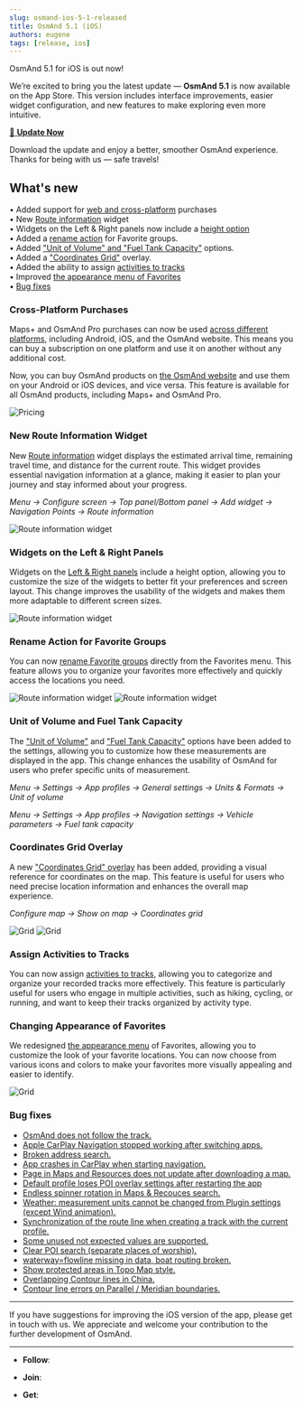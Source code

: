 ```yaml
---
slug: osmand-ios-5-1-released
title: OsmAnd 5.1 (iOS)
authors: eugene
tags: [release, ios]
---
```




OsmAnd 5.1 for iOS is out now!

We’re excited to bring you the latest update — **OsmAnd 5.1** is now available on the App Store. This version includes interface improvements, easier widget configuration, and new features to make exploring even more intuitive.

[🔄 **Update Now**](https://itunes.apple.com/us/app/osmand-maps-travel-navigate/id934850257)

Download the update and enjoy a better, smoother OsmAnd experience.  
Thanks for being with us — safe travels!


<!--truncate-->

## What's new


• Added support for [web and cross-platform](#cross-platform-purchases) purchases  
• New [Route information](#new-route-information-widget) widget  
• Widgets on the Left & Right panels now include a [height option](#widgets-on-the-left--right-panels)   
• Added a [rename action](#rename-action-for-favorite-groups) for Favorite groups.  
• Added ["Unit of Volume" and "Fuel Tank Capacity"](#unit-of-volume-and-fuel-tank-capacity) options.  
• Added a ["Coordinates Grid"](#coordinates-grid-overlay) overlay.  
• Added the ability to assign [activities to tracks](#assign-activities-to-tracks)  
• Improved [the appearance menu of Favorites](#changing-appearance-of-favorites)  
• [Bug fixes](#bug-fixes)  


### Cross-Platform Purchases

Maps+ and OsmAnd Pro purchases can now be used [across different platforms](https://osmand.net/docs/user/purchases#cross-platform-purchases), including Android, iOS, and the OsmAnd website. This means you can buy a subscription on one platform and use it on another without any additional cost.

Now, you can buy OsmAnd products on [the OsmAnd website](https://osmand.net/docs/user/purchases/web) and use them on your Android or iOS devices, and vice versa. This feature is available for all OsmAnd products, including Maps+ and OsmAnd Pro.

![Pricing](./img/pricing.png)

### New Route Information Widget

New [Route information](https://osmand.net/docs/user/widgets/nav-widgets#route-information) widget displays the estimated arrival time, remaining travel time, and distance for the current route. This widget provides essential navigation information at a glance, making it easier to plan your journey and stay informed about your progress.

_Menu → Configure screen → Top panel/Bottom panel → Add widget → Navigation Points → Route information_

![Route information widget](./img/route_information.png)

### Widgets on the Left & Right Panels

Widgets on the [Left & Right panels](https://osmand.net/docs/user/widgets/configure-screen#panels-customization) include a height option, allowing you to customize the size of the widgets to better fit your preferences and screen layout. This change improves the usability of the widgets and makes them more adaptable to different screen sizes.

![Route information widget](./img/widget_size.png)

### Rename Action for Favorite Groups

You can now [rename Favorite groups](https://osmand.net/docs/user/personal/favorites#favorite-group-actions) directly from the Favorites menu. This feature allows you to organize your favorites more effectively and quickly access the locations you need.

![Route information widget](./img/fav_rename.png) ![Route information widget](./img/fav_rename_1.png)

### Unit of Volume and Fuel Tank Capacity

The ["Unit of Volume"](https://osmand.net/docs/user/personal/profiles#other) and ["Fuel Tank Capacity"](https://osmand.net/docs/user/navigation/guidance/navigation-settings#vehicle-parameters) options have been added to the settings, allowing you to customize how these measurements are displayed in the app. This change enhances the usability of OsmAnd for users who prefer specific units of measurement.

_Menu → Settings → App profiles → General settings → Units & Formats → Unit of volume_

_Menu → Settings → App profiles → Navigation settings → Vehicle parameters → Fuel tank capacity_



### Coordinates Grid Overlay

A new ["Coordinates Grid" overlay](https://osmand.net/docs/user/map/vector-maps/#coordinates-grid) has been added, providing a visual reference for coordinates on the map. This feature is useful for users who need precise location information and enhances the overall map experience.

_Configure map → Show on map → Coordinates grid_

![Grid](./img/grid_ios.png) ![Grid](./img/grid_ios_1.png)

### Assign Activities to Tracks

You can now assign [activities to tracks](https://osmand.net/docs/user/map/tracks/track-context-menu#track-information-activity), allowing you to categorize and organize your recorded tracks more effectively. This feature is particularly useful for users who engage in multiple activities, such as hiking, cycling, or running, and want to keep their tracks organized by activity type.

### Changing Appearance of Favorites

We redesigned [the appearance menu](https://osmand.net/docs/user/personal/favorites#favorite-point) of Favorites, allowing you to customize the look of your favorite locations. You can now choose from various icons and colors to make your favorites more visually appealing and easier to identify.

![Grid](./img/fav_appearance.png)

### Bug fixes


- [OsmAnd does not follow the track.](https://github.com/osmandapp/OsmAnd-iOS/issues/4412)
- [Apple CarPlay Navigation stopped working after switching apps.](https://github.com/osmandapp/OsmAnd-iOS/issues/4442)
- [Broken address search.](https://github.com/osmandapp/OsmAnd-iOS/issues/4598)
- [App crashes in CarPlay when starting navigation.](https://github.com/osmandapp/OsmAnd-iOS/issues/4605)
- [Рage in Maps and Resources does not update after downloading a map.](https://github.com/osmandapp/OsmAnd-iOS/issues/4301)
- [Default profile loses POI overlay settings after restarting the app](https://github.com/osmandapp/OsmAnd-iOS/issues/4455)
- [Endless spinner rotation in Maps & Recouces search.](https://github.com/osmandapp/OsmAnd-iOS/issues/4395)
- [Weather: measurement units cannot be changed from Plugin settings (except Wind animation).](https://github.com/osmandapp/OsmAnd-iOS/issues/4413)
- [Synchronization of the route line when creating a track with the current profile.](https://github.com/osmandapp/OsmAnd-iOS/issues/4392)
- [Some unused not expected values are supported.](https://github.com/osmandapp/OsmAnd/issues/22103)
- [Clear POI search (separate places of worship).](https://github.com/osmandapp/OsmAnd/issues/21972)
- [waterway=flowline missing in data, boat routing broken.](https://github.com/osmandapp/OsmAnd/issues/22512)
- [Show protected areas in Topo Map style.](https://github.com/osmandapp/OsmAnd/issues/22168)
- [Overlapping Contour lines in China.](https://github.com/osmandapp/OsmAnd/issues/22434)
- [Contour line errors on Parallel / Meridian boundaries.](https://github.com/osmandapp/OsmAnd/issues/21738)

_______________________


If you have suggestions for improving the iOS version of the app, please get in touch with us. We appreciate and welcome your contribution to the further development of OsmAnd.

______________________
- **Follow**: <LinksSocial/>  

- **Join**: <LinksTelegram/>  

- **Get**: 

&nbsp;<AppleStore/>